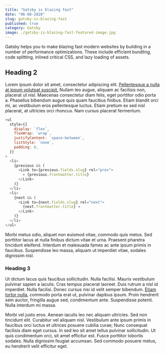 ---
title: "Gatsby is blazing fast"
date: "06-08-2020"
slug: gatsby-is-blazing-fast
published: true
category: Gatsby
image: ./gatsby-is-blazing-fast-featured-image.jpg
---

Gatsby helps you to make blazing fast modern websites by building in a number of performance optimizations. These include efficient bundling, code splitting, inlined critical CSS, and lazy loading of assets.

## Heading 2

Lorem ipsum dolor sit amet, consectetur adipiscing elit. [Pellentesque a nulla at ipsum volutpat suscipit.]() Nullam leo augue, aliquam ac facilisis non, placerat ut nisl. Maecenas consectetur diam felis, eget porttitor odio porta a. Phasellus bibendum augue quis quam faucibus finibus. Etiam blandit orci mi, ac vestibulum eros pellentesque luctus. Etiam pretium ex sed nisl placerat, at ultricies orci rhoncus. Nam cursus placerat fermentum.

```js
<ul
  style={{
    display: `flex`,
    flexWrap: `wrap`,
    justifyContent: `space-between`,
    listStyle: `none`,
    padding: 0,
  }}
>
  <li>
    {previous && (
      <Link to={previous.fields.slug} rel="prev">
        ← {previous.frontmatter.title}
      </Link>
    )}
  </li>
  <li>
    {next && (
      <Link to={next.fields.slug} rel="next">
        {next.frontmatter.title} →
      </Link>
    )}
  </li>
</ul>
```

Morbi metus odio, aliquet non euismod vitae, commodo quis metus. Sed porttitor lacus at nulla finibus dictum vitae et urna. Praesent pharetra tincidunt eleifend. Interdum et malesuada fames ac ante ipsum primis in faucibus. Suspendisse leo massa, aliquam ut imperdiet vitae, sodales dignissim nisl.

### Heading 3

Ut dictum lacus quis faucibus sollicitudin. Nulla facilisi. Mauris vestibulum pulvinar sapien a iaculis. Cras tempus placerat laoreet. Duis rutrum a nisl id imperdiet. Nulla facilisi. Donec cursus nisi id velit semper bibendum. [Etiam tortor nulla](), commodo porta erat ut, pulvinar dapibus ipsum. Proin hendrerit sem auctor, fringilla augue sed, condimentum ante. Suspendisse potenti. Nulla interdum mi massa.

Morbi vel justo eros. Aenean iaculis leo nec aliquam ultricies. Sed non tincidunt elit. Curabitur vel aliquam nisl. Vestibulum ante ipsum primis in faucibus orci luctus et ultrices posuere cubilia curae; Nunc consequat facilisis diam eget cursus. In sed leo sit amet tellus pulvinar sollicitudin. Ut quis condimentum orci, sit amet efficitur est. Fusce porttitor lobortis sodales. Nulla dignissim feugiat accumsan. Sed commodo posuere metus, eu hendrerit velit efficitur eget.
